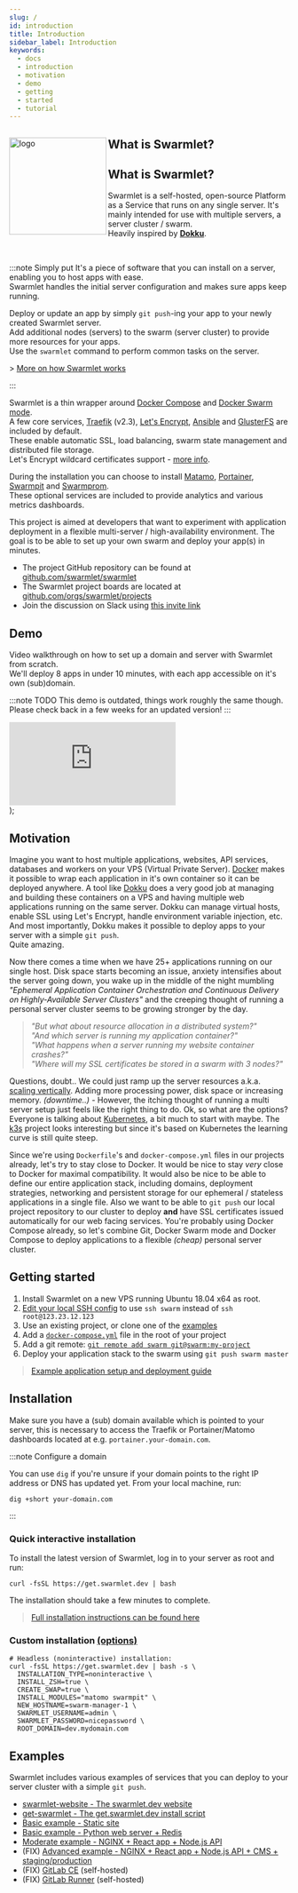```yaml
---
slug: /
id: introduction
title: Introduction
sidebar_label: Introduction
keywords:
  - docs
  - introduction
  - motivation
  - demo
  - getting
  - started
  - tutorial
---
```


<div className="introduction">
  <img
    className="logo"
    align="left"
    src="/img/logo.png"
    width="175"
    alt="logo"
  />
  <h2>What is Swarmlet?</h2>
</div>

## What is Swarmlet?

Swarmlet is a self-hosted, open-source Platform as a Service that runs on any single server. It's mainly intended for use with multiple servers, a server cluster / swarm.  
Heavily inspired by **[Dokku](http://dokku.viewdocs.io/dokku/)**.

<br />

:::note Simply put
It's a piece of software that you can install on a server, enabling you to host apps with ease.  
Swarmlet handles the initial server configuration and makes sure apps keep running.

Deploy or update an app by simply `git push`-ing your app to your newly created Swarmlet server.  
Add additional nodes (servers) to the swarm (server cluster) to provide more resources for your apps.  
Use the `swarmlet` command to perform common tasks on the server.

\> [More on how Swarmlet works](/docs/getting-started/deploying-applications)  
<!-- \> [Swarmlet CLI commands](/docs/cli/commands)   -->
:::

Swarmlet is a thin wrapper around [Docker Compose](https://docs.docker.com/compose/) and [Docker Swarm mode](https://docs.docker.com/engine/swarm/).  
A few core services, [Traefik](https://github.com/containous/traefik) (v2.3), [Let's Encrypt](https://letsencrypt.org), [Ansible](https://www.ansible.com/) and [GlusterFS](https://www.gluster.org/) are included by default.  
These enable automatic SSL, load balancing, swarm state management and distributed file storage.  
Let's Encrypt wildcard certificates support - [more info](https://doc.traefik.io/traefik/https/acme/#wildcard-domains).

During the installation you can choose to install [Matamo](https://matomo.org/), [Portainer](https://www.portainer.io/), [Swarmpit](https://swarmpit.io) and [Swarmprom](https://github.com/stefanprodan/swarmprom).  
These optional services are included to provide analytics and various metrics dashboards.

This project is aimed at developers that want to experiment with application deployment in a flexible multi-server / high-availability environment. The goal is to be able to set up your own swarm and deploy your app(s) in minutes.

- The project GitHub repository can be found at [github.com/swarmlet/swarmlet](https://github.com/swarmlet/swarmlet)
- The Swarmlet project boards are located at [github.com/orgs/swarmlet/projects](https://github.com/orgs/swarmlet/projects)
- Join the discussion on Slack using [this invite link](https://join.slack.com/t/swarmlet/shared_invite/zt-eki9qa53-9FdvUik604rncp61dbawkQ)

## Demo

Video walkthrough on how to set up a domain and server with Swarmlet from scratch.  
We'll deploy 8 apps in under 10 minutes, with each app accessible on it's own (sub)domain.

:::note TODO
This demo is outdated, things work roughly the same though.  
Please check back in a few weeks for an updated version!
:::

  <div
    style={{
      padding: "62.5% 0 0 0",
      position: "relative",
      marginBottom: "25px",
    }}
  >
    <iframe
      src="https://player.vimeo.com/video/412918465?title=0&byline=0&portrait=0"
      style={{
        position: "absolute",
        top: 0,
        left: 0,
        width: "100%",
        height: "100%",
      }}
      frameBorder="0"
      allow="autoplay; fullscreen"
      allowFullScreen
    ></iframe>
  </div>
);

<DemoVideo />

## Motivation

Imagine you want to host multiple applications, websites, API services, databases and workers on your VPS (Virtual Private Server). [Docker](https://www.docker.com/101-tutorial) makes it possible to wrap each application in it's own container so it can be deployed anywhere. A tool like [Dokku](http://dokku.viewdocs.io/dokku/) does a very good job at managing and building these containers on a VPS and having multiple web applications running on the same server. Dokku can manage virtual hosts, enable SSL using Let's Encrypt, handle environment variable injection, etc. And most importantly, Dokku makes it possible to deploy apps to your server with a simple `git push`.  
Quite amazing.

Now there comes a time when we have 25+ applications running on our single host. Disk space starts becoming an issue, anxiety intensifies about the server going down, you wake up in the middle of the night mumbling _"Ephemeral Application Container Orchestration and Continuous Delivery on Highly-Available Server Clusters"_ and the creeping thought of running a personal server cluster seems to be growing stronger by the day.

> _"But what about resource allocation in a distributed system?"_  
> _"And which server is running my application container?"_  
> _"What happens when a server running my website container crashes?"_  
> _"Where will my SSL certificates be stored in a swarm with 3 nodes?"_

Questions, doubt.. We could just ramp up the server resources a.k.a. [scaling vertically](https://stackoverflow.com/questions/11707879/difference-between-scaling-horizontally-and-vertically-for-databases). Adding more processing power, disk space or increasing memory. _(downtime..)_ - However, the itching thought of running a multi server setup just feels like the right thing to do. Ok, so what are the options? Everyone is talking about [Kubernetes](https://learnk8s.io/troubleshooting-deployments), a bit much to start with maybe. The [k3s](https://k3s.io/) project looks interesting but since it's based on Kubernetes the learning curve is still quite steep.

Since we're using `Dockerfile`'s and `docker-compose.yml` files in our projects already, let's try to stay close to Docker. It would be nice to stay _very_ close to Docker for maximal compatibility. It would also be nice to be able to define our entire application stack, including domains, deployment strategies, networking and persistent storage for our ephemeral / stateless applications in a single file. Also we want to be able to `git push` our local project repository to our cluster to deploy **and** have SSL certificates issued automatically for our web facing services. You're probably using Docker Compose already, so let's combine Git, Docker Swarm mode and Docker Compose to deploy applications to a flexible _(cheap)_ personal server cluster.

## Getting started

1. Install Swarmlet on a new VPS running Ubuntu 18.04 x64 as root.
1. [Edit your local SSH config](/docs/getting-started/ssh-key-setup) to use `ssh swarm` instead of `ssh root@123.23.12.123`
1. Use an existing project, or clone one of the [examples](/docs/examples/static-site)
1. Add a [`docker-compose.yml`](/docs/getting-started/deploying-applications) file in the root of your project
1. Add a git remote: [`git remote add swarm git@swarm:my-project`](/docs/getting-started/ssh-key-setup)
1. Deploy your application stack to the swarm using `git push swarm master`

> [Example application setup and deployment guide](/docs/getting-started/deploying-applications#example-app-setup)

## Installation

Make sure you have a (sub) domain available which is pointed to your server, this is necessary to access the Traefik or Portainer/Matomo dashboards located at e.g. `portainer.your-domain.com`.

:::note Configure a domain

You can use `dig` if you're unsure if your domain points to the right IP address or DNS has updated yet.
From your local machine, run:

```shell
dig +short your-domain.com
```

:::

### Quick interactive installation

To install the latest version of Swarmlet, log in to your server as root and run:

```shell
curl -fsSL https://get.swarmlet.dev | bash
```

The installation should take a few minutes to complete.

> [Full installation instructions can be found here](/docs/getting-started/installation)

### Custom installation [(options)](https://swarmlet.dev/docs/getting-started/installation)

```shell
# Headless (noninteractive) installation:
curl -fsSL https://get.swarmlet.dev | bash -s \
  INSTALLATION_TYPE=noninteractive \
  INSTALL_ZSH=true \
  CREATE_SWAP=true \
  INSTALL_MODULES="matomo swarmpit" \
  NEW_HOSTNAME=swarm-manager-1 \
  SWARMLET_USERNAME=admin \
  SWARMLET_PASSWORD=nicepassword \
  ROOT_DOMAIN=dev.mydomain.com
```

## Examples

Swarmlet includes various examples of services that you can deploy to your server cluster with a simple `git push`.

- [swarmlet-website - The swarmlet.dev website](https://github.com/swarmlet/swarmlet-website)
- [get-swarmlet - The get.swarmlet.dev install script](/docs/examples/get-swarmlet)
- [Basic example - Static site](/docs/examples/static-site)
- [Basic example - Python web server + Redis](/docs/examples/python-redis)
- [Moderate example - NGINX + React app + Node.js API](/docs/examples/nginx-react-node)
- (FIX) [Advanced example - NGINX + React app + Node.js API + CMS + staging/production](/docs/examples/nginx-react-node-cms)
- (FIX) [GitLab CE](/docs/examples/gitlab-ce) (self-hosted)
- (FIX) [GitLab Runner](/docs/examples/gitlab-runner) (self-hosted)
